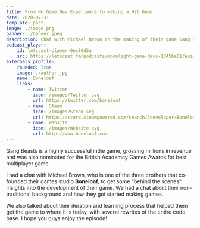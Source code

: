 ```yaml
---
title: From No Game Dev Experience to making a Hit Game
date: 2020-07-31
template: post
image: ./image.png
banner: ./banner.jpeg
description: Chat with Michael Brown on the making of their game Gang Beasts, the massive indie success that took the influencer world by storm.
podcast_player:
    id: letscast-player-0ec89d5a
    src: https://letscast.fm/podcasts/moonlight-game-devs-1345ba01/episodes/from-no-game-dev-experience-to-making-a-hit-game/player.js
externals_profile:
    rounded: True
    image: ./author.jpg
    name: Boneloaf
    links:
        - name: Twitter
          icon: /images/Twitter.svg
          url: https://twitter.com/boneloaf
        - name: Steam
          icon: /images/Steam.svg
          url: https://store.steampowered.com/search/?developer=Boneloaf
        - name: Website
          icon: /images/Website.svg
          url: http://www.boneloaf.co/
---
```


Gang Beasts is a highly successful indie game, grossing millions in revenue and was also nominated for the British Academcy Games Awards for best multiplayer game. 

<GangBeasts />

I had a chat with Michael Brown, who is one of the three brothers that co-founded their games studio **Boneloaf**, to get some "behind the scenes" insights into the development of their game. 
We had a chat about their non-traditional background and how they got started making games.

We also talked about their iteration and learning process that helped them get the game to where it is today, with several rewrites of the entire code base. I hope you 
guys enjoy the episode!